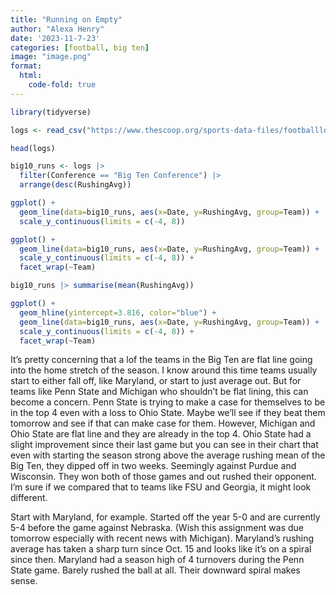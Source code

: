 ```yaml
---
title: "Running on Empty"
author: "Alexa Henry"
date: '2023-11-7-23'
categories: [football, big ten]
image: "image.png"
format: 
  html:
    code-fold: true
---
```


```r
library(tidyverse)
```

```r
logs <- read_csv("https://www.thescoop.org/sports-data-files/footballlogs23.csv")
```

```r
head(logs)
```

```r
big10_runs <- logs |>
  filter(Conference == "Big Ten Conference") |>
  arrange(desc(RushingAvg))
```

```r
ggplot() + 
  geom_line(data=big10_runs, aes(x=Date, y=RushingAvg, group=Team)) + 
  scale_y_continuous(limits = c(-4, 8))
```

```r
ggplot() + 
  geom_line(data=big10_runs, aes(x=Date, y=RushingAvg, group=Team)) + 
  scale_y_continuous(limits = c(-4, 8)) + 
  facet_wrap(~Team)
```

```r
big10_runs |> summarise(mean(RushingAvg))
```

```r
ggplot() + 
  geom_hline(yintercept=3.816, color="blue") + 
  geom_line(data=big10_runs, aes(x=Date, y=RushingAvg, group=Team)) + 
  scale_y_continuous(limits = c(-4, 8)) + 
  facet_wrap(~Team)
```
It's pretty concerning that a lof the teams in the Big Ten are flat line going into the home stretch of the season. I know around this time teams usually start to either fall off, like Maryland, or start to just average out. But for teams like Penn State and Michigan who shouldn't be flat lining, this can become a concern. Penn State is trying to make a case for themselves to be in the top 4 even with a loss to Ohio State. Maybe we'll see if they beat them tomorrow and see if that can make case for them. However, Michigan and Ohio State are flat line and they are already in the top 4. Ohio State had a slight improvement since their last game but you can see in their chart that even with starting the season strong above the average rushing mean of the Big Ten, they dipped off in two weeks. Seemingly against Purdue and Wisconsin. They won both of those games and out rushed their opponent. I'm sure if we compared that to teams like FSU and Georgia, it might look different.  

Start with Maryland, for example. Started off the year 5-0 and are currently 5-4 before the game against Nebraska. (Wish this assignment was due tomorrow especially with recent news with Michigan). Maryland's rushing average has taken a sharp turn since Oct. 15 and looks like it's on a spiral since then. Maryland had a season high of 4 turnovers during the Penn State game. Barely rushed the ball at all. Their downward spiral makes sense. 
